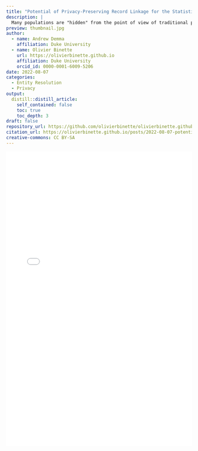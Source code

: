 ```yaml
---
title: "Potential of Privacy-Preserving Record Linkage for the Statistics of Hidden Population"
description: |
  Many populations are "hidden" from the point of view of traditional probabilistic surveys. They are populations for which we have no meaningful sampling frame and whose members may be difficult to identify. Examples include victims of human trafficking and civilian casualties in armed conflicts. Understanding these populations is central to policymaking and to prosecuting human rights violations, yet statistical inference remains extremely difficult in practice. [...]
preview: thumbnail.jpg
author:
  - name: Andrew Demma
    affiliation: Duke University
  - name: Olivier Binette
    url: https://olivierbinette.github.io
    affiliation: Duke University
    orcid_id: 0000-0001-6009-5206
date: 2022-08-07
categories: 
  - Entity Resolution
  - Privacy
output:
  distill::distill_article:
    self_contained: false
    toc: true
    toc_depth: 3
draft: false
repository_url: https://github.com/olivierbinette/olivierbinette.github.io
citation_url: https://olivierbinette.github.io/posts/2022-08-07-potential-of-privacy-preserving-record-linkage-for-the-statistics-of-hidden-populations
creative-commons: CC BY-SA
---
```



<embed src="PPRL.pdf" type="application/pdf" width="100%" height="800px" />

